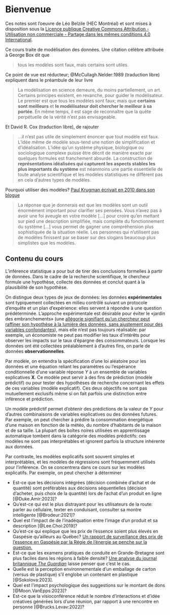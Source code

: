 

# Bienvenue {-}

Ces notes sont l'oeuvre de Léo Belzile (HEC Montréal) et sont mises à disposition sous la [Licence publique Creative Commons Attribution - Utilisation non commerciale - Partage dans les mêmes conditions 4.0 International](https://creativecommons.org/licenses/by-nc-sa/4.0/legalcode.fr).


Ce cours traite de modélisation des données. Une citation célèbre attribuée à George Box dit que

> tous les modèles sont faux, mais certains sont utiles.

Ce point de vue est réducteur;  @McCullagh.Nelder:1989 (traduction libre) expliquent dans le préambule de leur livre

> La modélisation en science demeure, du moins partiellement, un art. Certains principes existent, en revanche, pour guider le modélisateur. Le premier est que tous les modèles sont faux; mais que **certains sont meilleurs** et **le modélisateur doit chercher le meilleur à sa portée**. En même temps, il est sage de reconnaître que la quête perpétuelle de la vérité n’est pas envisageable.

Et David R. Cox (traduction libre), de rajouter

> ...il n’est pas utile de simplement énoncer que tout modèle est faux. L’idée même de modèle sous-tend une notion de simplification et d’idéalisation. L’idée qu’un système physique, biologique ou sociologique complexe puisse être décrit de manière exacte par quelques formules est franchement absurde. La construction de **représentations idéalisées qui capturent les aspects stables les plus importants du système** est néanmoins une partie essentielle de toute analyse scientifique et les modèles statistiques ne diffèrent pas en cela d’autres types de modèles.

Pourquoi utiliser des modèles? [Paul Krugman écrivait en 2010 dans son blogue](https://krugman.blogs.nytimes.com/2010/11/18/debt-deleveraging-and-the-liquidity-trap/)

> La réponse que je donnerais est que les modèles sont un outil énormément important pour clarifier ses pensées. Vous n'avez pas à avoir une foi aveugle en votre modèle [...] pour croire qu'en mettant sur pied une description simplifiée, mais complète du fonctionnement du système [...] vous permet de gagner une compréhension plus sophistiquée de la situation réelle. Les personnes qui n'utilisent pas de modèles finissent par se baser sur des slogans beaucoup plus simplistes que les modèles.

## Contenu du cours

L'inférence statistique a pour but de tirer des conclusions formelles à partir de données. Dans le cadre de la recherche scientifique, le chercheur formule une hypothèse, collecte des données et conclut quant à la plausibilité de son hypothèse.


On distingue deux types de jeux de données: les données **expérimentales** sont typiquement collectées en milieu contrôlé suivant un protocole d'enquête et un plan d'expérience: elles servent à répondre à une question prédéterminée. L'approche expérimentale est désirable pour éviter le «jardin des embranchements» (une [allégorie signifiant qu'un chercheur peut raffiner son hypothèse à la lumière des données, sans ajustement pour des variables confondantes](http://www.stat.columbia.edu/~gelman/research/unpublished/p_hacking.pdf)), mais elle n'est pas toujours réalisable: par exemple, un économiste ne peut pas modifier les taux d'intérêts pour observer les impacts sur le taux d'épargne des consommateurs. Lorsque les données ont été collectées préalablement à d'autres fins, on parle de données **observationnelles**.


Par modèle, on entendra la spécification d'une loi aléatoire pour les données et une équation reliant les paramètres ou l'espérance conditionnelle d'une variable réponse $Y$ à un ensemble de variables explicatives $\mathbf{X}$. Ce modèle peut servir  à des fins de prédiction (modèle prédictif) ou pour tester des hypothèses de recherche concernant les effets de
ces variables (modèle explicatif). Ces deux objectifs ne sont pas mutuellement exclusifs même si on fait parfois une distinction entre inférence et prédiction.

Un modèle prédictif permet d’obtenir des prédictions de la valeur de $Y$ pour d'autres combinaisons de variables explicatives ou des données futures. Par exemple, on peut chercher à prédire la consommation énergétique d’une maison en fonction de la météo, du nombre d’habitants de la maison et de sa taille. La plupart des boîtes noires utilisées en apprentissage automatique tombent dans la catégorie des modèles prédictifs: ces modèles ne sont pas interprétables et ignorent parfois la structure inhérente aux données.


Par contraste, les modèles explicatifs sont souvent simples et interprétables, et les modèles de régressions sont fréquemment utilisés pour l’inférence. On se concentrera dans ce cours sur les modèles explicatifs. Par exemple, on peut chercher à déterminer

- Est-ce que les décisions intégrées (décision combinée d'achat et de quantité) sont préférables aux décisions séquentielles (décision d'acheter, puis choix de la quantité) lors de l'achat d'un produit en ligne [@Duke.Amir:2023]?
- Qu'est-ce qui est le plus distrayant pour les utilisateurs de la route: parler au cellulaire, texter en conduisant, consulter sa montre intelligente [@Brodeur:2021]? 
- Quel est l'impact de de l'inadéquation entre l'image d'un produit et sa description [@Lee.Choi:2019]?
- Qu'est-ce qui explique que les prix de l'essence soient plus élevés en Gaspésie qu'ailleurs au Québec? [Un rapport de surveillance des prix de l'essence en Gaspésie par la Régie de l'énergie se penche sur la question.](http://www.regie-energie.qc.ca/energie/rapports/Rapport_PrixGasp%C3%A9sie_20191219.pdf)
- Est-ce que les examens pratiques de conduite en Grande-Bretagne sont plus faciles dans les régions à faible densité? [Une analyse du journal britannique _The Guardian_ ](https://www.theguardian.com/world/2019/aug/23/an-easy-ride-scottish-village-fuels-debate-driving-test-pass-rates) laisse penser que c'est le cas.
- Quelle est la perception environnementale d'un emballage de carton (versus de plastique) s'il englobe un contenant en plastique [@Sokolova:2023].
- Quel est l'impact psychologique des suggestions sur le montant de dons [@Moon.VanEpps:2023]?
- Est-ce que la visioconférence réduit le nombre d'interactions et d'idée créatives générées lors d'une réunion, par rapport à une rencontre en personne [@Brucks.Levav:2022]?

<!--
- Études supérieures: [est-ce que le prix en vaut la chandelle?](https://www.theglobeandmail.com/report-on-business/is-the-university-experience-worth-the-cost/article31703109/).
-->
